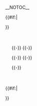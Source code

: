 <includeonly>__NOTOC__<templatestyles src="Template:Intro to single/styles.css" />
<!-- Main border -->
<div class="introtosingle__main" style = "text-align: {{{align|center}}}; align-items: {{{align|center}}}; justify-content: {{{align|center}}};">
<!-- Title -->
<div class="introtosingle__main-title">
{{{title|}}}</div>
<!-- Lead -->
{{#if:{{{lead|}}}|<div class="introtosingle__lead">
{{{lead|}}}</div>}}

<!-------------
  First links  
-------------->
<div style = "padding: 20px;">
{{{top|}}}

<div class="introtosingle__columns">
<!-------------
  Left column  
-------------->
<div class="{{#ifeq: {{{noborder}}}|y|introtosingle__columns-left-noborder|introtosingle__columns-left}}">
{{{leftimg|}}}{{-}}
{{{left1|}}}{{-}}
{{{left2|}}}
</div>

<div class="introtosingle__columns-right">
{{{rightimg|}}}{{-}}
{{{right1|}}}{{-}}
{{{right2|}}}
</div>
</div>
<!--------------
  Bottom links  
--------------->
{{-}}

{{{bottom|}}}</div>
</div>
{{#if:{{{base|}}}|<div class="introtosingle__base" style="min-height: {{{height|55px}}};">
{{{base}}}
</div>}}

<!-- Categories for the final article, but not this template -->
{{Category handler|[[Category:维基百科快速入门]]|nocat={{{nocat|}}}}}</includeonly>

<!-- Example to include in this template, but not the final article -->
<noinclude>
{{Intro to single
| title = title
| lead = lead
| top = top
| leftimg = left image 
| left1 = left1
| left2 = left2
| rightimg = right image
| right1 = right1
| right2 = right2
| arrow = true
| arrowheight = 150px
| bottom = bottom
}}
{{Documentation}}
</noinclude>